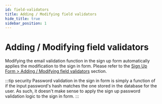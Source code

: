 ```yaml
---
id: field-validators
title: Adding / Modifying field validators
hide_title: true
sidebar_position: 1
---
```


# Adding / Modifying field validators 

Modifying the email validation function in the sign up form automatically applies the modification to the sign in form. Please refer to the [Sign Up Form > Adding / Modifying field validators](../signup-form/field-validators#changing-the-email-and-password-validators) section.

:::tip security
Password validation in the sign in form is simply a function of if the input password's hash matches the one stored in the database for the user. As such, it doesn't make sense to apply the sign up password validation logic to the sign in form.
:::